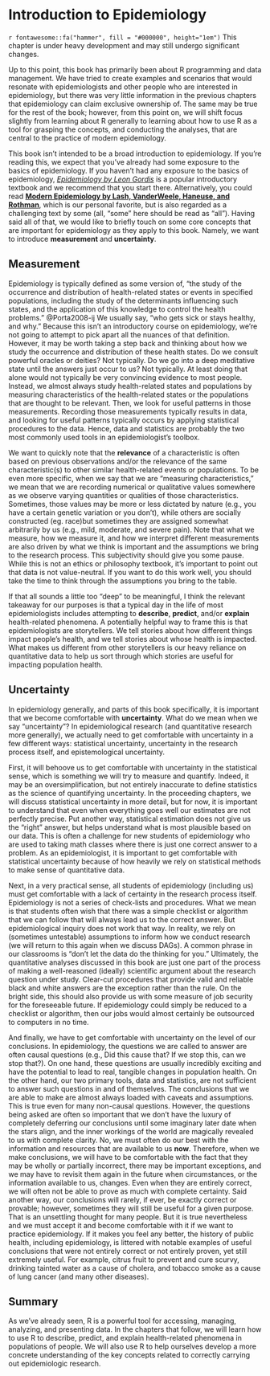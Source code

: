 # Introduction to Epidemiology

<!-- Need to add some pics and/or charts. See PPT slides -->

<p class="under-construction"> `r fontawesome::fa("hammer", fill = "#000000", height="1em")` This chapter is under heavy development and may still undergo significant changes.</p>

Up to this point, this book has primarily been about R programming and data management. We have tried to create examples and scenarios that would resonate with epidemiologists and other people who are interested in epidemiology, but there was very little information in the previous chapters that epidemiology can claim exclusive ownership of. The same may be true for the rest of the book; however, from this point on, we will shift focus slightly from learning about R generally to learning about how to use R as a tool for grasping the concepts, and conducting the analyses, that are central to the practice of modern epidemiology.

This book isn’t intended to be a broad introduction to epidemiology. If you’re reading this, we expect that you’ve already had some exposure to the basics of epidemiology. If you haven’t had any exposure to the basics of epidemiology, _[Epidemiology by Leon Gordis](https://www.us.elsevierhealth.com/gordis-epidemiology-9780323552295.html)_ is a popular introductory textbook and we recommend that you start there. Alternatively, you could read __[Modern Epidemiology by Lash, VanderWeele, Haneuse, and Rothman](https://shop.lww.com/Modern-Epidemiology/p/9781451193282)__, which is our personal favorite, but is also regarded as a challenging text by some (all, “some” here should be read as “all”). Having said all of that,  we would like to briefly touch on some core concepts that are important for epidemiology as they apply to this book. Namely, we want to introduce **measurement** and **uncertainty**.

## Measurement

Epidemiology is typically defined as some version of, “the study of the occurrence and distribution of health-related states or events in specified populations, including the study of the determinants influencing such states, and the application of this knowledge to control the health problems.” @Porta2008-ij We usually say, “who gets sick or stays healthy, and why.” Because this isn’t an introductory course on epidemiology, we’re not going to attempt to pick apart all the nuances of that definition. However, it may be worth taking a step back and thinking about how we study the occurrence and distribution of these health states. Do we consult powerful oracles or deities? Not typically. Do we go into a deep meditative state until the answers just occur to us? Not typically. At least doing that alone would not typically be very convincing evidence to most people. Instead, we almost always study health-related states and populations by measuring characteristics of the health-related states or the populations that are thought to be relevant. Then, we look for useful patterns in those measurements. Recording those measurements typically results in data, and looking for useful patterns typically occurs by applying statistical procedures to the data. Hence, data and statistics are probably the two most commonly used tools in an epidemiologist’s toolbox.

We want to quickly note that the __relevance__ of a characteristic is often based on previous observations and/or the relevance of the same characteristic(s) to other similar health-related events or populations. To be even more specific, when we say that we are “measuring characteristics,” we mean that we are recording numerical or qualitative values somewhere as we observe varying quantities or qualities of those characteristics. Sometimes, those values may be more or less dictated by nature (e.g., you have a certain genetic variation or you don’t), while others are socially constructed (eg. race)but sometimes they are assigned somewhat arbitrarily by us (e.g., mild, moderate, and severe pain). Note that what we measure, how we measure it, and how we interpret different measurements are also driven by what we think is important and the assumptions we bring to the research process. This subjectivity should give you some pause. While this is not an ethics or philosophy textbook, it's important to point out that data is not value-neutral. If you want to do this work well, you should take the time to think through the assumptions you bring to the table. 

If that all sounds a little too “deep” to be meaningful, I think the relevant takeaway for our purposes is that a typical day in the life of most epidemiologists includes attempting to **describe**, **predict**, and/or **explain** health-related phenomena. A potentially helpful way to frame this is that epidemiologists are storytellers.  We tell stories about how different things impact people's health, and we tell stories about whose health is impacted. What makes us different from other storytellers is our heavy reliance on quantitative data to help us sort through which stories are useful for impacting population health. 

## Uncertainty

In epidemiology generally, and parts of this book specifically, it is important that we become comfortable with **uncertainty**. What do we mean when we say “uncertainty”?  In epidemiological research (and quantitative research more generally), we actually need to get comfortable with uncertainty in a few different ways: statistical uncertainty, uncertainty in the research process itself, and epistemological uncertainty.  

First, it will behoove us to get comfortable with uncertainty in the statistical sense, which is something we will try to measure and quantify. Indeed, it may be an oversimplification, but not entirely inaccurate to define statistics as the science of quantifying uncertainty. In the proceeding chapters, we will discuss statistical uncertainty in more detail, but for now, it is important to understand that even when everything goes well our estimates are not perfectly precise. Put another way, statistical estimation does not give us the “right” answer, but helps understand what is most plausible based on our data. This is often a challenge for new students of epidemiology who are used to taking math classes where there is just one correct answer to a problem. As an epidemiologist, it is important to get comfortable with statistical uncertainty because of how heavily we rely on statistical methods to make sense of quantitative data.

Next, in a very practical sense, all students of epidemiology (including us) must get comfortable with a lack of certainty in the research process itself.  Epidemiology is not a series of check-lists and procedures. What we mean is that students often wish that there was a simple checklist or algorithm that we can follow that will always lead us to the correct answer. But epidemiological inquiry does not work that way. In reality, we rely on (sometimes untestable) assumptions to inform how we conduct research (we will return to this again when we discuss DAGs). A common phrase in our classrooms is “don’t let the data do the thinking for you.” Ultimately, the quantitative analyses discussed in this book are just one part of the process of making a well-reasoned (ideally) scientific argument about the research question under study. Clear-cut procedures that provide valid and reliable black and white answers are the exception rather than the rule. On the bright side, this should also provide us with some measure of job security for the foreseeable future. If epidemiology could simply be reduced to a checklist or algorithm, then our jobs would almost certainly be outsourced to computers in no time.

And finally, we have to get comfortable with uncertainty on the level of our conclusions. In epidemiology, the questions we are called to answer are often causal questions (e.g., Did this cause that? If we stop this, can we stop that?). On one hand, these questions are usually incredibly exciting and have the potential to lead to real, tangible changes in population health. On the other hand, our two primary tools, data and statistics, are not sufficient to answer such questions in and of themselves. The conclusions that we are able to make are almost always loaded with caveats and assumptions. This is true even for many non-causal questions. However, the questions being asked are often so important that we don’t have the luxury of completely deferring our conclusions until some imaginary later date when the stars align, and the inner workings of the world are magically revealed to us with complete clarity. No, we must often do our best with the information and resources that are available to us __now__. Therefore, when we make conclusions, we will have to be comfortable with the fact that they may be wholly or partially incorrect, there may be important exceptions, and we may have to revisit them again in the future when circumstances, or the information available to us, changes. Even when they are entirely correct, we will often not be able to prove as much with complete certainty. Said another way, our conclusions will rarely, if ever, be exactly correct or provable; however, sometimes they will still be useful for a given purpose. That is an unsettling thought for many people. But it is true nevertheless and we must accept it and become comfortable with it if we want to practice epidemiology. If it makes you feel any better, the history of public health, including epidemiology, is littered with notable examples of useful conclusions that were not entirely correct or not entirely proven, yet still extremely useful. For example, citrus fruit to prevent and cure scurvy, drinking tainted water as a cause of cholera, and tobacco smoke as a cause of lung cancer (and many other diseases). 

## Summary

As we’ve already seen, R is a powerful tool for accessing, managing, analyzing, and presenting data. In the chapters that follow, we will learn how to use R to describe, predict, and explain health-related phenomena in populations of people. We will also use R to help ourselves develop a more concrete understanding of the key concepts related to correctly carrying out epidemiologic research. 

